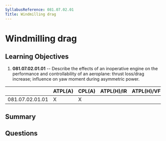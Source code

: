 ```yaml
---
SyllabusReference: 081.07.02.01
Title: Windmilling drag
---
```


# Windmilling drag

## Learning Objectives

1.  **081.07.02.01.01** -- Describe the effects of an inoperative engine on the
    performance and controllability of an aeroplane: thrust loss/drag increase;
    influence on yaw moment during asymmetric power.

|                 | ATPL(A) | CPL(A) | ATPL(H)/IR | ATPL(H)/VFR | CPL(H) | IR | CBIR(A) |
| --------------- | ------- | ------ | ---------- | ----------- | ------ | -- | ------- |
| 081.07.02.01.01 | X       | X      |            |             |        |    |         |

## Summary

## Questions
